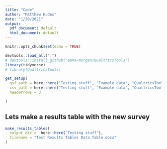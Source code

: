 ```yaml
---
title: "Code"
author: "Matthew Hudes"
date: "1/20/2021"
output:
  pdf_document: default
  html_document: default
---
```


```r
knitr::opts_chunk$set(echo = TRUE)
```


```r
devtools::load_all(".")
# devtools::install_github("emma-morgan/QualtricsTools")
library(tidyverse)
# library(QualtricsTools)

get_setup(
  qsf_path = here::here("Testing stuff", "Example data", "QualtricsTools_Sample_Survey_Winter2021.qsf"),
  csv_path = here::here("Testing stuff", "Example data", "QualtricsTools+Sample+Survey+Winter2021_January+21,+2021_11.32_DataTable.csv"),
  headerrows = 3

)
```


## Lets make a results table with the new survey

```r

make_results_tables(
  output_dir =  here::here("Testing stuff"),
  filename = "Test Results Tables Data Table.docx"
)


```





